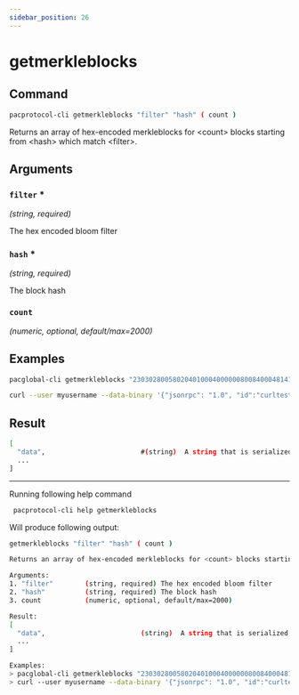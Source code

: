 ```yaml
---
sidebar_position: 26
---
```


# getmerkleblocks
## Command

```bash
pacprotocol-cli getmerkleblocks "filter" "hash" ( count )
```

Returns an array of hex-encoded merkleblocks for &lt;count&gt; blocks starting from &lt;hash&gt; which match &lt;filter&gt;.



## Arguments

### `filter` <span class='asterisk'>*</span>
*(string, required)*

The hex encoded bloom filter


### `hash` <span class='asterisk'>*</span>
*(string, required)*

The block hash


### `count` 
*(numeric, optional, default/max=2000)*




## Examples
```bash
pacglobal-cli getmerkleblocks "2303028005802040100040000008008400048141010000f8400420800080025004000004130000000000000001" "00000000007e1432d2af52e8463278bf556b55cf5049262f25634557e2e91202" 2000
```

```bash
curl --user myusername --data-binary '{"jsonrpc": "1.0", "id":"curltest", "method": "getmerkleblocks", "params": ["2303028005802040100040000008008400048141010000f8400420800080025004000004130000000000000001" "00000000007e1432d2af52e8463278bf556b55cf5049262f25634557e2e91202" 2000] }' -H 'content-type: text/plain;' http://127.0.0.1:1111/
```
## Result
```bash
[
  "data",                        #(string)  A string that is serialized, hex-encoded data for a merkleblock.
  ...
]
```


___

Running following help command
```bash
 pacprotocol-cli help getmerkleblocks
```
Will produce following output:


```bash
getmerkleblocks "filter" "hash" ( count )

Returns an array of hex-encoded merkleblocks for <count> blocks starting from <hash> which match <filter>.

Arguments:
1. "filter"        (string, required) The hex encoded bloom filter
2. "hash"          (string, required) The block hash
3. count           (numeric, optional, default/max=2000)

Result:
[
  "data",                        (string)  A string that is serialized, hex-encoded data for a merkleblock.
  ...
]

Examples:
> pacglobal-cli getmerkleblocks "2303028005802040100040000008008400048141010000f8400420800080025004000004130000000000000001" "00000000007e1432d2af52e8463278bf556b55cf5049262f25634557e2e91202" 2000
> curl --user myusername --data-binary '{"jsonrpc": "1.0", "id":"curltest", "method": "getmerkleblocks", "params": ["2303028005802040100040000008008400048141010000f8400420800080025004000004130000000000000001" "00000000007e1432d2af52e8463278bf556b55cf5049262f25634557e2e91202" 2000] }' -H 'content-type: text/plain;' http://127.0.0.1:1111/

```

